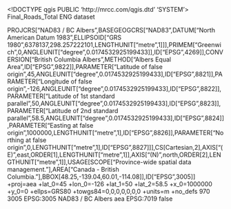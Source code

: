 <!DOCTYPE qgis PUBLIC 'http://mrcc.com/qgis.dtd' 'SYSTEM'>
<qgis version="3.36.1-Maidenhead">
  <identifier>Final_Roads_Total</identifier>
  <parentidentifier></parentidentifier>
  <language>ENG</language>
  <type>dataset</type>
  <title>Final_Roads_Total</title>
  <abstract></abstract>
  <links/>
  <dates/>
  <fees></fees>
  <encoding></encoding>
  <crs>
    <spatialrefsys nativeFormat="Wkt">
      <wkt>PROJCRS["NAD83 / BC Albers",BASEGEOGCRS["NAD83",DATUM["North American Datum 1983",ELLIPSOID["GRS 1980",6378137,298.257222101,LENGTHUNIT["metre",1]]],PRIMEM["Greenwich",0,ANGLEUNIT["degree",0.0174532925199433]],ID["EPSG",4269]],CONVERSION["British Columbia Albers",METHOD["Albers Equal Area",ID["EPSG",9822]],PARAMETER["Latitude of false origin",45,ANGLEUNIT["degree",0.0174532925199433],ID["EPSG",8821]],PARAMETER["Longitude of false origin",-126,ANGLEUNIT["degree",0.0174532925199433],ID["EPSG",8822]],PARAMETER["Latitude of 1st standard parallel",50,ANGLEUNIT["degree",0.0174532925199433],ID["EPSG",8823]],PARAMETER["Latitude of 2nd standard parallel",58.5,ANGLEUNIT["degree",0.0174532925199433],ID["EPSG",8824]],PARAMETER["Easting at false origin",1000000,LENGTHUNIT["metre",1],ID["EPSG",8826]],PARAMETER["Northing at false origin",0,LENGTHUNIT["metre",1],ID["EPSG",8827]]],CS[Cartesian,2],AXIS["(E)",east,ORDER[1],LENGTHUNIT["metre",1]],AXIS["(N)",north,ORDER[2],LENGTHUNIT["metre",1]],USAGE[SCOPE["Province-wide spatial data management."],AREA["Canada - British Columbia."],BBOX[48.25,-139.04,60.01,-114.08]],ID["EPSG",3005]]</wkt>
      <proj4>+proj=aea +lat_0=45 +lon_0=-126 +lat_1=50 +lat_2=58.5 +x_0=1000000 +y_0=0 +ellps=GRS80 +towgs84=0,0,0,0,0,0,0 +units=m +no_defs</proj4>
      <srsid>970</srsid>
      <srid>3005</srid>
      <authid>EPSG:3005</authid>
      <description>NAD83 / BC Albers</description>
      <projectionacronym>aea</projectionacronym>
      <ellipsoidacronym>EPSG:7019</ellipsoidacronym>
      <geographicflag>false</geographicflag>
    </spatialrefsys>
  </crs>
  <extent/>
</qgis>
